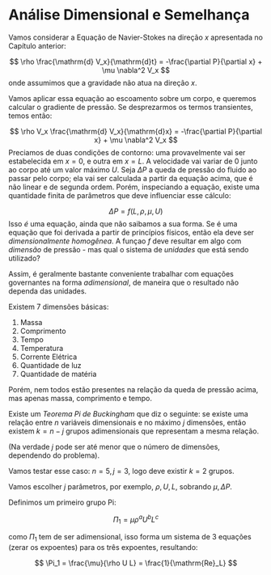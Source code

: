 # Análise Dimensional e Semelhança {#dimensional}

Vamos considerar a Equação de Navier-Stokes na direção $x$ apresentada no Capítulo anterior:

$$
\rho \frac{\mathrm{d} V_x}{\mathrm{d}t} = -\frac{\partial P}{\partial x}  + \mu \nabla^2 V_x
$$
onde assumimos que a gravidade não atua na direção $x$.

Vamos aplicar essa equação ao escoamento sobre um corpo, e queremos calcular o gradiente de pressão. Se desprezarmos os termos transientes, temos então:

$$
\rho V_x \frac{\mathrm{d} V_x}{\mathrm{d}x} = -\frac{\partial P}{\partial x} + \mu \nabla^2 V_x
$$
Preciamos de duas condições de contorno: uma provavelmente vai ser estabelecida em $x=0$, e outra em $x=L$. A velocidade vai variar de 0 junto ao corpo até um valor máximo $U$. Seja $\Delta P$ a queda de pressão do fluido ao passar pelo corpo; ela vai ser calculada a partir da equação acima, que é não linear e de segunda ordem. Porém, inspeciando a equação, existe uma quantidade finita de parâmetros que deve influenciar esse cálculo:

$$
\Delta P = f(L,\rho,\mu,U)
$$
Isso *é* uma equação, ainda que não saibamos a sua forma. Se é uma equação que foi derivada a partir de princípios físicos, então ela deve ser *dimensionalmente homogênea*. A funçao $f$ deve resultar em algo com *dimensão* de pressão - mas qual o sistema de *unidades* que está sendo utilizado?

Assim, é geralmente bastante conveniente trabalhar com equações governantes na forma *adimensional*, de maneira que o resultado não dependa das unidades.

Existem 7 dimensões básicas:

1. Massa
2. Comprimento
3. Tempo
4. Temperatura
5. Corrente Elétrica
6. Quantidade de luz
7. Quantidade de matéria

Porém, nem todos estão presentes na relação da queda de pressão acima, mas apenas massa, comprimento e tempo.

Existe um *Teorema Pi de Buckingham* que diz o seguinte: se existe uma relação entre $n$ variáveis dimensionais e no máximo $j$ dimensões, então existem $k = n-j$ grupos adimensionais que representam a mesma relação. 

(Na verdade $j$ pode ser até menor que o número de dimensões, dependendo do problema).

Vamos testar esse caso: $n = 5, j = 3$, logo deve existir $k=2$ grupos.

Vamos escolher $j$ parâmetros, por exemplo, $\rho,U,L$, sobrando $\mu,\Delta P$.

Definimos um primeiro grupo Pi:

$$
\Pi_1 = \mu \rho^a U^b L^c
$$

como $\Pi_1$ tem de ser adimensional, isso forma um sistema de 3 equações (zerar os expoentes) para os três expoentes, resultando:

$$
\Pi_1 = \frac{\mu}{\rho U L} = \frac{1}{\mathrm{Re}_L}
$$

